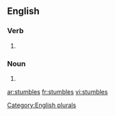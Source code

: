 ==English==
===Verb===
{{infl|en|verb}}
# {{third-person singular of|[[stumble]]}}

===Noun===
{{infl|en|noun}}

# {{plural of|[[stumble]]}}

[[Category:English plurals]]

[[ar:stumbles]]
[[fr:stumbles]]
[[vi:stumbles]]